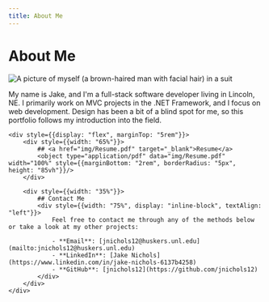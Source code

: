 ```yaml
---
title: About Me
---
```


# About Me

<div style={{display: "inline-block", textAlign: "center", marginTop: "5rem"}}>
	<div style={{display: "flex"}}>
		<img style={{borderRadius: "5px", marginRight: "1rem"}} src="img/jake_profile.jpg" alt="A picture of myself (a brown-haired man with facial hair) in a suit"/>
		<p className="hero__subtitle">
			My name is Jake, and I'm a full-stack software developer living in Lincoln, NE. I primarily work on MVC projects in
			the .NET Framework, and I focus on web development. Design has been a bit of a blind spot for me, so this portfolio follows my
			introduction into the field.
		</p>
	</div>
	
	<div style={{display: "flex", marginTop: "5rem"}}>
		<div style={{width: "65%"}}>
			## <a href="img/Resume.pdf" target="_blank">Resume</a>
			<object type="application/pdf" data="img/Resume.pdf" width="100%" style={{marginBottom: "2rem", borderRadius: "5px", height: "85vh"}}/>
		</div>

		<div style={{width: "35%"}}>
			## Contact Me
			<div style={{width: "75%", display: "inline-block", textAlign: "left"}}>
				Feel free to contact me through any of the methods below or take a look at my other projects:

				- **Email**: [jnichols12@huskers.unl.edu](mailto:jnichols12@huskers.unl.edu)
				- **LinkedIn**: [Jake Nichols](https://www.linkedin.com/in/jake-nichols-6137b4258)
				- **GitHub**: [jnichols12](https://github.com/jnichols12)
			</div>
		</div>
	</div>
</div>



